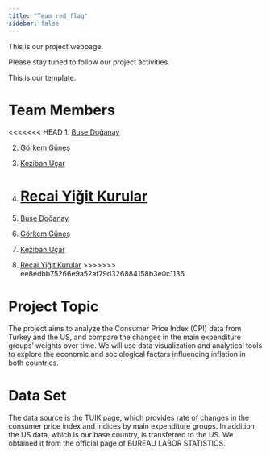 ```yaml
---
title: "Team red_flag"
sidebar: false 
---
```


This is our project webpage.

Please stay tuned to follow our project activities.

This is our template.

# Team Members

<<<<<<< HEAD
1.  [Buse Doğanay](emu-hacettepe-analytics/emu430-fall2023-busedoganay: emu430-fall2023-busedoganay)

2.  [Görkem Güneş](https://github.com/emu-hacettepe-analytics/emu430-fall2023-goerkemgunes)

3.  [Keziban Uçar](emu-hacettepe-analytics/emu430-fall2023-kezibanucar: emu430-fall2023-kezibanucar)

4.  [Recai Yiğit Kurular](emu-hacettepe-analytics/emu430-fall2023-yigitkurular)
=======
1.  [Buse Doğanay](emu-hacettepe-analytics/emu430-fall2023-busedoganay:%20emu430-fall2023-busedoganay%20created%20by%20GitHub%20Classroom)

2.  [Görkem Güneş](https://github.com/emu-hacettepe-analytics/emu430-fall2023-goerkemgunes)

3.  [Keziban Uçar](emu-hacettepe-analytics/emu430-fall2023-kezibanucar:%20emu430-fall2023-kezibanucar%20created%20by%20GitHub%20Classroom)

4.  [Recai Yiğit Kurular](emu-hacettepe-analytics/emu430-fall2023-yigitkurular:%20emu430-fall2023-yigitkurular%20created%20by%20GitHub%20Classroom)
>>>>>>> ee8edbb75266e9a52af79d326884158b3e0c1136

# Project Topic

The project aims to analyze the Consumer Price Index (CPI) data from Turkey and the US, and compare the changes in the main expenditure groups' weights over time. We will use data visualization and analytical tools to explore the economic and sociological factors influencing inflation in both countries.

# Data Set

The data source is the TUIK page, which provides rate of changes in the consumer price index and indices by main expenditure groups. In addition, the US data, which is our base country, is transferred to the US. We obtained it from the official page of BUREAU LABOR STATISTICS.

